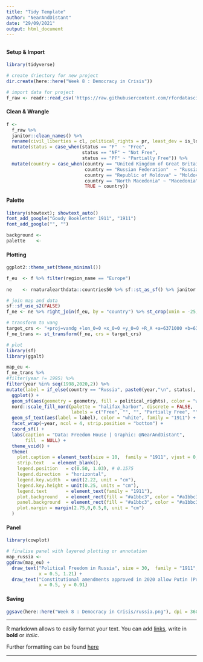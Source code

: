 ```yaml
---
title: "Tidy Template"
author: "NearAndDistant"
date: "29/09/2021"
output: html_document
---
```


##  

#### Setup & Import
```r
library(tidyverse)

# create driectory for new project
dir.create(here::here("Week 8 : Democracy in Crisis"))

# import data for project
f_raw <- readr::read_csv('https://raw.githubusercontent.com/rfordatascience/tidytuesday/master/data/2022/2022-02-22/freedom.csv')

```

#### Clean & Wrangle
```r

f <-
  f_raw %>%
  janitor::clean_names() %>%
  rename(civil_liberties = cl, political_rights = pr, least_dev = is_ldc) %>%
  mutate(status = case_when(status == "F"  ~ "Free",
                            status == "NF" ~ "Not Free",
                            status == "PF" ~ "Partially Free")) %>%
  mutate(country = case_when(country == "United Kingdom of Great Britain and Northern Ireland" ~ "United Kingdom",
                             country == "Russian Federation"  ~ "Russia",
                             country == "Republic of Moldova" ~ "Moldova",
                             country == "North Macedonia" ~ "Macedonia",
                             TRUE ~ country))

```

#### Palette
```r
library(showtext); showtext_auto()
font_add_google("Goudy Bookletter 1911", "1911")
font_add_google("", "")

background <- 
palette    <- 

```

#### Plotting
```r
ggplot2::theme_set(theme_minimal())

f_eu  <- f %>% filter(region_name == "Europe")
 
ne    <- rnaturalearthdata::countries50 %>% sf::st_as_sf() %>% janitor::clean_names() %>% select(country = geounit)

# join map and data
sf::sf_use_s2(FALSE)
f_ne <- ne %>% right_join(f_eu, by = "country") %>% st_crop(xmin = -25, xmax = 180, ymin = 25, ymax = 90)

# transform to vang
target_crs <- "+proj=vandg +lon_0=0 +x_0=0 +y_0=0 +R_A +a=6371000 +b=6371000 +units=m +no_defs"
f_ne_trans <- st_transform(f_ne, crs = target_crs) 

# plot
library(sf)
library(ggalt)

map_eu <-
f_ne_trans %>%
#filter(year != 1995) %>%
filter(year %in% seq(1998,2020,2)) %>%
mutate(label = if_else(country == "Russia", paste0(year,"\n", status), NA_character_)) %>%
  ggplot() +
  geom_sf(aes(geometry = geometry, fill = political_rights), color = "white", size = 0.2) +
  nord::scale_fill_nord(palette = "halifax_harbor", discrete = FALSE,
                        labels = c("Free", "", "", "Partially Free", "", "", "Not Free")) +
  geom_sf_text(aes(label = label), color = "white", family = "1911") +
  facet_wrap(~year, ncol = 4, strip.position = "bottom") +
  coord_sf() +
  labs(caption = "Data: Freedom House | Graphic: @NearAndDistant",
       fill  = NULL) +
  theme_void() +
  theme(
    plot.caption = element_text(size = 10,  family = "1911", vjust = 0, hjust = 0.5),
    strip.text   = element_blank(),
    legend.position   = c(0.50, 1.03), # 0.1575
    legend.direction  = "horizontal",
    legend.key.width  = unit(2.22, unit = "cm"),
    legend.key.height = unit(0.25, units = "cm"),
    legend.text       = element_text(family = "1911"),
    plot.background   = element_rect(fill = "#a1bbc3", color = "#a1bbc3"),
    panel.background  = element_rect(fill = "#a1bbc3", color = "#a1bbc3"),
    plot.margin = margin(2.75,0,0.5,0, unit = "cm")
  )

```

#### Panel
```r
library(cowplot)

# finalise panel with layered plotting or annotation
map_russia <-
ggdraw(map_eu) +
  draw_text("Political Freedom in Russia", size = 30,  family = "1911", vjust = 8, hjust = 0.5,
            x = 0.5, 1.21) +
  draw_text("Constitutional amendments approved in 2020 allow Putin (President since 2000), but not future presidents, to run for an additional two consecutive terms as president, potentially extending his rule to 2036.", family = "1911", size = 10,
            x = 0.5, y = 0.91)

```

#### Saving
```r

ggsave(here::here("Week 8 : Democracy in Crisis/russia.png"), dpi = 360, height = 8, width = 15)

```

***

R markdown allows to easily format your text. You can add [links](www.r-graph-gallery.com), write in **bold** or *italic*.

Further formatting can be found [here](https://holtzy.github.io/Pimp-my-rmd/)

***